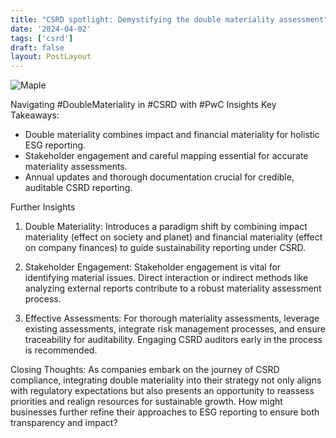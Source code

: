 ```yaml
---
title: "CSRD spotlight: Demystifying the double materiality assessment"
date: '2024-04-02'
tags: ['csrd']
draft: false
layout: PostLayout
---
```


<div className="flex justify-center">
  <div className="my-1 w-full px-2 xl:my-1 xl:w-1/2 xl:px-2">
    <img src="https://willpolesa.pythonanywhere.com/static/podcast_thumbnails/recZ2CZPzwgwF8ZLfpodcast_thumbnail.png" alt="Maple" className="mx-auto h-58 w-auto" />
  </div>
</div>

Navigating #DoubleMateriality in #CSRD with #PwC Insights
Key Takeaways:
- Double materiality combines impact and financial materiality for holistic ESG reporting.
- Stakeholder engagement and careful mapping essential for accurate materiality assessments.
- Annual updates and thorough documentation crucial for credible, auditable CSRD reporting.

Further Insights
1. Double Materiality:
Introduces a paradigm shift by combining impact materiality (effect on society and planet) and financial materiality (effect on company finances) to guide sustainability reporting under CSRD.

2. Stakeholder Engagement:
Stakeholder engagement is vital for identifying material issues. Direct interaction or indirect methods like analyzing external reports contribute to a robust materiality assessment process.

3. Effective Assessments:
For thorough materiality assessments, leverage existing assessments, integrate risk management processes, and ensure traceability for auditability. Engaging CSRD auditors early in the process is recommended.

Closing Thoughts:
As companies embark on the journey of CSRD compliance, integrating double materiality into their strategy not only aligns with regulatory expectations but also presents an opportunity to reassess priorities and realign resources for sustainable growth. How might businesses further refine their approaches to ESG reporting to ensure both transparency and impact?
